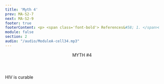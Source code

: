 ```yaml
---
title: 'Myth 4'
prev: MA-S2-7
next: MA-S2-9
footer: true
footerContent: <p> <span class='font-bold'> References&#58; 1. </span>Centers for Disease Control and Prevention. HIV Treatment. April 20, 2022. Accessed May 19, 2022. https://www.cdc.gov/hiv/basics/livingwithhiv/treatment.html <span class='font-bold'> 2.</span> Centers for Disease Control and Prevention. HIV Care Saves Lives Infographic. November 25, 2014. Accessed May 19, 2022. https://www.cdc.gov/vitalsigns/hiv-aids-medical-care/infographic.html</p>
module: false
section: 2
audio: "/audio/ModuleA-cell34.mp3"
---
```


<Header>
  MYTH <span className="text-red">#4</span>
</Header>
<StickyPicture image="/GettyImages-1128239094_FPO_BW.png" primary>
  <Pic
    src="/Group_491.svg"
    className="h-[75px] w-[75px] 2xl:h-[150px] 2xl:w-[150px]"
  />
  <PP className="font-sans font-bold text-2xl xl:text-3xl text-red">
    HIV is curable
  </PP>
  <br />
  <List
    raw
    type="simple"
    fontSize="text-1rem 2xl:text-1.5rem"
    list="While there is no cure for HIV, treatment exists that can keep the amount of virus so low in the body it is undetectable and cannot be transmitted to others<sup>1</sup>
    HIV medications can allow people with HIV to live a long and healthy life<sup>2</sup>"
  />
</StickyPicture>
